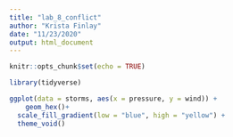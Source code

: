 ```yaml
---
title: "lab_8_conflict"
author: "Krista Finlay"
date: "11/23/2020"
output: html_document
---
```


```r
knitr::opts_chunk$set(echo = TRUE)

library(tidyverse)
```


```r
ggplot(data = storms, aes(x = pressure, y = wind)) +
	geom_hex()+
  scale_fill_gradient(low = "blue", high = "yellow") +
  theme_void()


```

